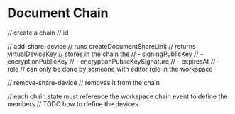 # Document Chain

// create a chain
// id

// add-share-device
// runs createDocumentShareLink
// returns virtualDeviceKey
// stores in the chain the
// - signingPublicKey
// - encryptionPublicKey
// - encryptionPublicKeySignature
// - expiresAt
// - role
// can only be done by someone with editor role in the workspace

// remove-share-device
// removes it from the chain

// each chain state must reference the workspace chain event to define the members
// TODO how to define the devices
